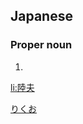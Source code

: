 ==Japanese==
{{ja-kanjitab|陸|夫}}

===Proper noun===
{{ja-pos|proper|りくお}}

# {{given name|male|lang=ja}}

[[Category:Japanese male given names|りくお]]

[[li:陸夫]]